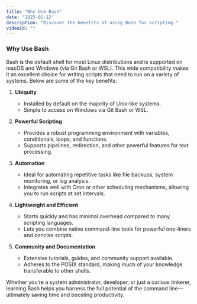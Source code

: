 ```yaml
---
title: "Why Use Bash"
date: "2025-01-12"
description: "Discover the benefits of using Bash for scripting."
videoId: ""
---
```


### Why Use Bash

Bash is the default shell for most Linux distributions and is supported on macOS and Windows (via Git Bash or WSL). This wide compatibility makes it an excellent choice for writing scripts that need to run on a variety of systems. Below are some of the key benefits:

1. **Ubiquity**  
   - Installed by default on the majority of Unix-like systems.  
   - Simple to access on Windows via Git Bash or WSL.

2. **Powerful Scripting**  
   - Provides a robust programming environment with variables, conditionals, loops, and functions.  
   - Supports pipelines, redirection, and other powerful features for text processing.

3. **Automation**  
   - Ideal for automating repetitive tasks like file backups, system monitoring, or log analysis.  
   - Integrates well with Cron or other scheduling mechanisms, allowing you to run scripts at set intervals.

4. **Lightweight and Efficient**  
   - Starts quickly and has minimal overhead compared to many scripting languages.  
   - Lets you combine native command-line tools for powerful one-liners and concise scripts.

5. **Community and Documentation**  
   - Extensive tutorials, guides, and community support available.  
   - Adheres to the POSIX standard, making much of your knowledge transferable to other shells.

Whether you’re a system administrator, developer, or just a curious tinkerer, learning Bash helps you harness the full potential of the command line—ultimately saving time and boosting productivity.